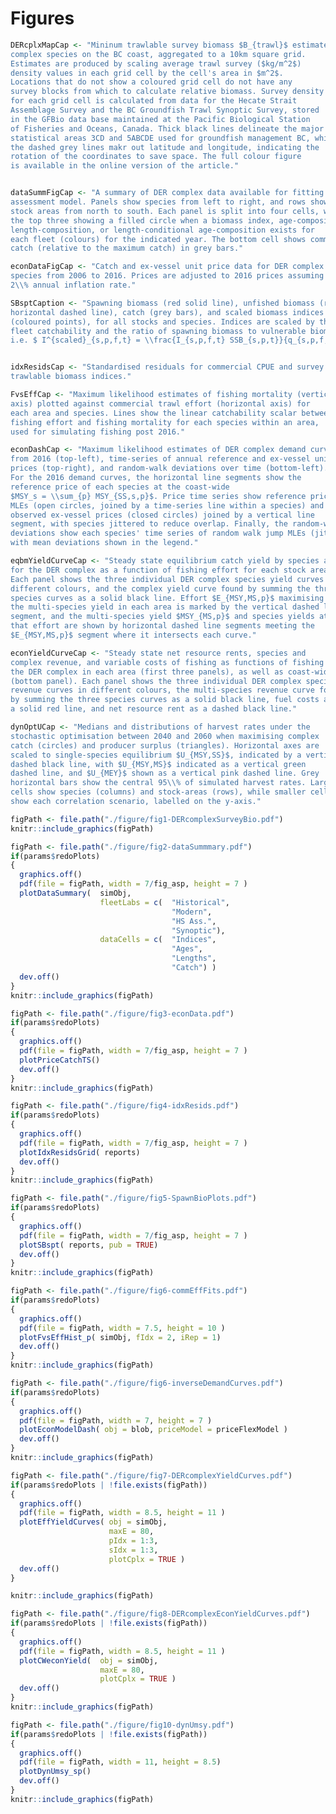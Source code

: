 \clearpage
# Figures



```r
DERcplxMapCap <- "Mininum trawlable survey biomass $B_{trawl}$ estimates for DER 
complex species on the BC coast, aggregated to a 10km square grid.
Estimates are produced by scaling average trawl survey ($kg/m^2$) 
density values in each grid cell by the cell's area in $m^2$. 
Locations that do not show a coloured grid cell do not have any 
survey blocks from which to calculate relative biomass. Survey density 
for each grid cell is calculated from data for the Hecate Strait 
Assemblage Survey and the BC Groundfish Trawl Synoptic Survey, stored 
in the GFBio data base maintained at the Pacific Biological Station 
of Fisheries and Oceans, Canada. Thick black lines delineate the major 
statistical areas 3CD and 5ABCDE used for groundfish management BC, while
the dashed grey lines makr out latitude and longitude, indicating the
rotation of the coordinates to save space. The full colour figure 
is available in the online version of the article."


dataSummFigCap <- "A summary of DER complex data available for fitting the 
assessment model. Panels show species from left to right, and rows show
stock areas from north to south. Each panel is split into four cells, with
the top three showing a filled circle when a biomass index, age-composition,
length-composition, or length-conditional age-composition exists for 
each fleet (colours) for the indicated year. The bottom cell shows commercial 
catch (relative to the maximum catch) in grey bars."

econDataFigCap <- "Catch and ex-vessel unit price data for DER complex
species from 2006 to 2016. Prices are adjusted to 2016 prices assuming a
2\\% annual inflation rate."

SBsptCaption <- "Spawning biomass (red solid line), unfished biomass (red 
horizontal dashed line), catch (grey bars), and scaled biomass indices 
(coloured points), for all stocks and species. Indices are scaled by the 
fleet catchability and the ratio of spawning biomass to vulnerable biomass, 
i.e. $ I^{scaled}_{s,p,f,t} = \\frac{I_{s,p,f,t} SSB_{s,p,t}}{q_{s,p,f,t} B_{s,p,f,t}}$."


idxResidsCap <- "Standardised residuals for commercial CPUE and survey 
trawlable biomass indices."

FvsEffCap <- "Maximum likelihood estimates of fishing mortality (vertical
axis) plotted against commercial trawl effort (horizontal axis) for
each area and species. Lines show the linear catchability scalar between 
fishing effort and fishing mortality for each species within an area,
used for simulating fishing post 2016."

econDashCap <- "Maximum likelihood estimates of DER complex demand curves 
from 2016 (top-left), time-series of annual reference and ex-vessel unit 
prices (top-right), and random-walk deviations over time (bottom-left). 
For the 2016 demand curves, the horizontal line segments show the 
reference price of each species at the coast-wide 
$MSY_s = \\sum_{p} MSY_{SS,s,p}$. Price time series show reference price 
MLEs (open circles, joined by a time-series line within a species) and 
observed ex-vessel prices (closed circles) joined by a vertical line 
segment, with species jittered to reduce overlap. Finally, the random-walk 
deviations show each species' time series of random walk jump MLEs (jittered), 
with mean deviations shown in the legend."

eqbmYieldCurveCap <- "Steady state equilibrium catch yield by species and 
for the DER complex as a function of fishing effort for each stock area. 
Each panel shows the three individual DER complex species yield curves in 
different colours, and the complex yield curve found by summing the three 
species curves as a solid black line. Effort $E_{MSY,MS,p}$ maximising 
the multi-species yield in each area is marked by the vertical dashed line 
segment, and the multi-species yield $MSY_{MS,p}$ and species yields at 
that effort are shown by horizontal dashed line segments meeting the
$E_{MSY,MS,p}$ segment where it intersects each curve."

econYieldCurveCap <- "Steady state net resource rents, species and 
complex revenue, and variable costs of fishing as functions of fishing effort for  
the DER complex in each area (first three panels), as well as coast-wide 
(bottom panel). Each panel shows the three individual DER complex species 
revenue curves in different colours, the multi-species revenue curve found 
by summing the three species curves as a solid black line, fuel costs as 
a solid red line, and net resource rent as a dashed black line."

dynOptUCap <- "Medians and distributions of harvest rates under the
stochastic optimisation between 2040 and 2060 when maximising complex
catch (circles) and producer surplus (triangles). Horizontal axes are 
scaled to single-species equilibrium $U_{MSY,SS}$, indicated by a vertical
dashed black line, with $U_{MSY,MS}$ indicated as a vertical green
dashed line, and $U_{MEY}$ shown as a vertical pink dashed line. Grey
horizontal bars show the central 95\\% of simulated harvest rates. Large
cells show species (columns) and stock-areas (rows), while smaller cells
show each correlation scenario, labelled on the y-axis."
```

```r
figPath <- file.path("./figure/fig1-DERcomplexSurveyBio.pdf")
knitr::include_graphics(figPath)
```

\blandscape
```r
figPath <- file.path("./figure/fig2-dataSummmary.pdf")
if(params$redoPlots)
{
  graphics.off()
  pdf(file = figPath, width = 7/fig_asp, height = 7 )
  plotDataSummary(  simObj, 
                    fleetLabs = c(  "Historical",
                                    "Modern",
                                    "HS Ass.",
                                    "Synoptic"),
                    dataCells = c(  "Indices",
                                    "Ages",
                                    "Lengths",
                                    "Catch") )
  dev.off()
}
knitr::include_graphics(figPath)
```

```r
figPath <- file.path("./figure/fig3-econData.pdf")
if(params$redoPlots)
{
  graphics.off()
  pdf(file = figPath, width = 7/fig_asp, height = 7 )
  plotPriceCatchTS()
  dev.off()
}
knitr::include_graphics(figPath)
```



```r
figPath <- file.path("./figure/fig4-idxResids.pdf")
if(params$redoPlots)
{
  graphics.off()
  pdf(file = figPath, width = 7/fig_asp, height = 7 )
  plotIdxResidsGrid( reports)
  dev.off()
}
knitr::include_graphics(figPath)
```

```r
figPath <- file.path("./figure/fig5-SpawnBioPlots.pdf")
if(params$redoPlots)
{
  graphics.off()
  pdf(file = figPath, width = 7/fig_asp, height = 7 )
  plotSBspt( reports, pub = TRUE)
  dev.off()
}
knitr::include_graphics(figPath)
```

\elandscape

```r
figPath <- file.path("./figure/fig6-commEffFits.pdf")
if(params$redoPlots)
{
  graphics.off()
  pdf(file = figPath, width = 7.5, height = 10 )
  plotFvsEffHist_p( simObj, fIdx = 2, iRep = 1)
  dev.off()
}
knitr::include_graphics(figPath)
```



```r
figPath <- file.path("./figure/fig6-inverseDemandCurves.pdf")
if(params$redoPlots)
{
  graphics.off()
  pdf(file = figPath, width = 7, height = 7 )
  plotEconModelDash( obj = blob, priceModel = priceFlexModel )
  dev.off()
}
knitr::include_graphics(figPath)
```


```r
figPath <- file.path("./figure/fig7-DERcomplexYieldCurves.pdf")
if(params$redoPlots | !file.exists(figPath))
{
  graphics.off()
  pdf(file = figPath, width = 8.5, height = 11 )
  plotEffYieldCurves( obj = simObj, 
                      maxE = 80,
                      pIdx = 1:3,
                      sIdx = 1:3,
                      plotCplx = TRUE )
  dev.off()
}

knitr::include_graphics(figPath)
```


```r
figPath <- file.path("./figure/fig8-DERcomplexEconYieldCurves.pdf")
if(params$redoPlots | !file.exists(figPath))
{
  graphics.off()
  pdf(file = figPath, width = 8.5, height = 11 )
  plotCWeconYield(  obj = simObj, 
                    maxE = 80,
                    plotCplx = TRUE )
  dev.off()
}
knitr::include_graphics(figPath)
```


```r
figPath <- file.path("./figure/fig10-dynUmsy.pdf")
if(params$redoPlots | !file.exists(figPath))
{
  graphics.off()
  pdf(file = figPath, width = 11, height = 8.5)
  plotDynUmsy_sp()
  dev.off()
}
knitr::include_graphics(figPath)
```
